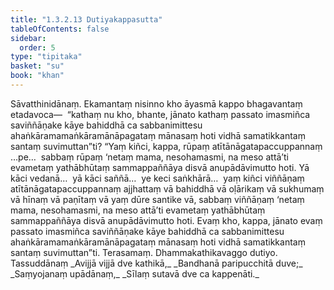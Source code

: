 ```yaml
---
title: "1.3.2.13 Dutiyakappasutta"
tableOfContents: false
sidebar:
  order: 5
type: "tipitaka"
basket: "su"
book: "khan"
---
```



<DynamicBreadcrumb />

<Division number="125" book="khan">

<Paragraph number="714" book="khan">
Sāvatthinidānaṃ. Ekamantaṃ nisinno kho āyasmā kappo bhagavantaṃ etadavoca—  “kathaṃ nu kho, bhante, jānato kathaṃ passato imasmiñca saviññāṇake kāye bahiddhā ca sabbanimittesu ahaṅkāramamaṅkāramānāpagataṃ mānasaṃ hoti vidhā samatikkantaṃ santaṃ suvimuttan”ti?
</Paragraph>

<Paragraph number="715" book="khan">
“Yaṃ kiñci, kappa, rūpaṃ atītānāgatapaccuppannaṃ …pe…  sabbaṃ rūpaṃ ‘netaṃ mama, nesohamasmi, na meso attā’ti evametaṃ yathābhūtaṃ sammappaññāya disvā anupādāvimutto hoti. Yā kāci vedanā…  yā kāci saññā…  ye keci saṅkhārā…  yaṃ kiñci viññāṇaṃ atītānāgatapaccuppannaṃ ajjhattaṃ vā bahiddhā vā oḷārikaṃ vā sukhumaṃ vā hīnaṃ vā paṇītaṃ vā yaṃ dūre santike vā, sabbaṃ viññāṇaṃ ‘netaṃ mama, nesohamasmi, na meso attā’ti evametaṃ yathābhūtaṃ sammappaññāya disvā anupādāvimutto hoti. Evaṃ kho, kappa, jānato evaṃ passato imasmiñca saviññāṇake kāye bahiddhā ca sabbanimittesu ahaṅkāramamaṅkāramānāpagataṃ mānasaṃ hoti vidhā samatikkantaṃ santaṃ suvimuttan”ti.

</Paragraph>
</Division>

<Paragraph number="716" type="center" book="khan">
Terasamaṃ.



</Paragraph>

<Paragraph number="717" type="center" book="khan">
Dhammakathikavaggo dutiyo.



</Paragraph>

<Paragraph number="718" type="center" book="khan">
Tassuddānaṃ


</Paragraph>

<Paragraph number="719" type="verses" book="khan">
_Avijjā vijjā dve kathikā,_  
_Bandhanā paripucchitā duve;_  
_Saṃyojanaṃ upādānaṃ,_  
_Sīlaṃ sutavā dve ca kappenāti._
</Paragraph>